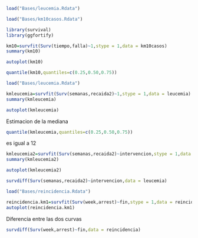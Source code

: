 ```r
load("Bases/leucemia.Rdata")
```

```r
load("Bases/km10casos.Rdata")
```

```r
library(survival)
library(ggfortify)
```


```r
km10=survfit(Surv(tiempo,falla)~1,stype = 1,data = km10casos)
summary(km10)

autoplot(km10)
```
```r
quantile(km10,quantiles=c(0.25,0.50,0.75))
```

```r
load("Bases/leucemia.Rdata")
```

```r
kmleucemia=survfit(Surv(semanas,recaida2)~1,stype = 1,data = leucemia)
summary(kmleucemia)
```

```r
autoplot(kmleucemia)
```
Estimacion de la mediana 
```r
quantile(kmleucemia,quantiles=c(0.25,0.50,0.75))
```
es igual a 12

```r
kmleucemia2=survfit(Surv(semanas,recaida2)~intervencion,stype = 1,data = leucemia)
summary(kmleucemia2)
```
```r
autoplot(kmleucemia2)
```

```r
survdiff(Surv(semanas,recaida2)~intervencion,data = leucemia)
```

```r
load("Bases/reincidencia.Rdata")
```

```r
reincidencia.km1=survfit(Surv(week,arrest)~fin,stype = 1,data = reincidencia)
autoplot(reincidencia.km1)
```
Diferencia entre las dos curvas
```r
survdiff(Surv(week,arrest)~fin,data = reincidencia)
```

